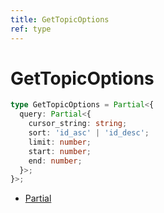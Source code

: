 ```yaml
---
title: GetTopicOptions
ref: type
---
```


# GetTopicOptions

```ts
type GetTopicOptions = Partial<{
  query: Partial<{
    cursor_string: string;
    sort: 'id_asc' | 'id_desc';
    limit: number;
    start: number;
    end: number;
  }>;
}>;
```

- [Partial](https://www.typescriptlang.org/docs/handbook/utility-types.html#partialtype)
